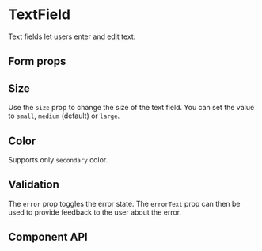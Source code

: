 
<Meta of={Stories} />

# TextField

Text fields let users enter and edit text.

## Form props

<Canvas of={Stories.FormExample} />

## Size

Use the `size` prop to change the size of the text field. You can set the value to `small`, `medium` (default) or `large`.

<Canvas of={Stories.SizeExample} />

## Color

Supports only `secondary` color.

<Canvas of={Stories.ColorExample} />

## Validation

The `error` prop toggles the error state. The `errorText` prop can then be used to provide feedback to the user about the error.

<Canvas of={Stories.ValidationExample} />

## Component API

<ArgTypes of={TextField} />
